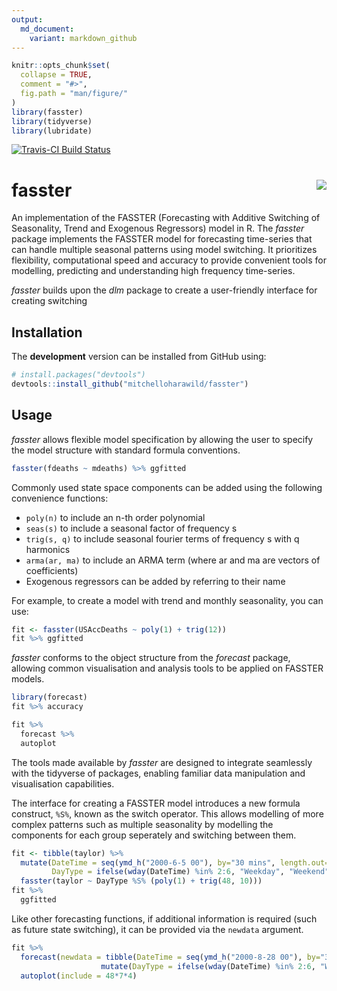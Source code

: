 ```yaml
---
output:
  md_document:
    variant: markdown_github
---
```


<!-- README.md is generated from README.Rmd. Please edit that file -->

```r
knitr::opts_chunk$set(
  collapse = TRUE,
  comment = "#>",
  fig.path = "man/figure/"
)
library(fasster)
library(tidyverse)
library(lubridate)
```

[![Travis-CI Build Status](https://travis-ci.org/mitchelloharawild/ggquiver.svg?branch=master)](https://travis-ci.org/mitchelloharawild/ggquiver)
<!-- [![CRAN_Status_Badge](http://www.r-pkg.org/badges/version/ggquiver)](https://cran.r-project.org/package=ggquiver) -->
<!-- [![Downloads](http://cranlogs.r-pkg.org/badges/ggquiver?color=brightgreen)](https://cran.r-project.org/package=ggquiver) -->

# fasster <img src="man/figure/logo.png" align="right" />

An implementation of the FASSTER (Forecasting with Additive Switching of Seasonality, Trend and Exogenous Regressors) model in R. The *fasster* package implements the FASSTER model for forecasting time-series that can handle multiple seasonal patterns using model switching. It prioritizes flexibility, computational speed and accuracy to provide convenient tools for modelling, predicting and understanding high frequency time-series.

*fasster* builds upon the *dlm* package to create a user-friendly interface for creating switching

## Installation

<!-- The **stable** version can be installed from CRAN: -->

<!-- ```{r, eval = FALSE} -->
<!-- install.packages("fasster") -->
<!-- ``` -->

The **development** version can be installed from GitHub using:

```r
# install.packages("devtools")
devtools::install_github("mitchelloharawild/fasster")
```

## Usage

*fasster* allows flexible model specification by allowing the user to specify the model structure with standard formula conventions.
```r
fasster(fdeaths ~ mdeaths) %>% ggfitted
```

Commonly used state space components can be added using the following convenience functions:

* `poly(n)` to include an n-th order polynomial
* `seas(s)` to include a seasonal factor of frequency s
* `trig(s, q)` to include seasonal fourier terms of frequency s with q harmonics
* `arma(ar, ma)` to include an ARMA term (where ar and ma are vectors of coefficients)
* Exogenous regressors can be added by referring to their name

For example, to create a model with trend and monthly seasonality, you can use:
```r
fit <- fasster(USAccDeaths ~ poly(1) + trig(12))
fit %>% ggfitted
```

*fasster* conforms to the object structure from the *forecast* package, allowing common visualisation and analysis tools to be applied on FASSTER models.
```r
library(forecast)
fit %>% accuracy

fit %>% 
  forecast %>%
  autoplot
```

The tools made available by *fasster* are designed to integrate seamlessly with the tidyverse of packages, enabling familiar data manipulation and visualisation capabilities.

The interface for creating a FASSTER model introduces a new formula construct, `%S%`, known as the switch operator. This allows modelling of more complex patterns such as multiple seasonality by modelling the components for each group seperately and switching between them.

```r
fit <- tibble(taylor) %>%
  mutate(DateTime = seq(ymd_h("2000-6-5 00"), by="30 mins", length.out=length(taylor)),
         DayType = ifelse(wday(DateTime) %in% 2:6, "Weekday", "Weekend")) %>% 
  fasster(taylor ~ DayType %S% (poly(1) + trig(48, 10))) 
fit %>%
  ggfitted
```

Like other forecasting functions, if additional information is required (such as future state switching), it can be provided via the `newdata` argument.

```r
fit %>% 
  forecast(newdata = tibble(DateTime = seq(ymd_h("2000-8-28 00"), by="30 mins", length.out=48*7*2)) %>%
                    mutate(DayType = ifelse(wday(DateTime) %in% 2:6, "Weekday", "Weekend"))) %>% 
  autoplot(include = 48*7*4)
```

